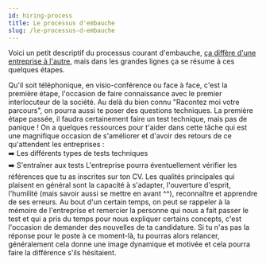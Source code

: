 ```yaml
---
id: hiring-process
title: Le processus d'embauche
slug: /le-processus-d-embauche
---
```



Voici un petit descriptif du processus courant d'embauche, <a href="https://yangshun.github.io/tech-interview-handbook/interview-formats#formats-of-famous-companies" target="_blank">ça diffère d'une entreprise à l'autre</a>, mais dans les grandes lignes ça se résume à ces quelques étapes.

<Timeline>
  <TimelineStep title="L'entretien">
    Qu'il soit téléphonique, en visio-conférence ou face à face, c'est la première étape, l'occasion de faire connaissance avec le premier interlocuteur de la société. Au delà du bien connu "Racontez moi votre parcours", on pourra aussi te poser des <Link to="questions-techniques">questions techniques</Link>.
  </TimelineStep>

  <TimelineStep title="Le test technique">
    La première étape passée, il faudra certainement faire un test technique, mais pas de panique ! On a quelques ressources pour t'aider dans cette tâche qui est une magnifique occasion de s'améliorer et d'avoir des retours de ce qu'attendent les entreprises&nbsp;: <br />
    ➡️ <Link to="les-types-de-tests-techniques">Les différents types de tests techniques</Link><br />
    ➡️ <Link to="s-entrainer-aux-tests">S'entraîner aux tests</Link>
  </TimelineStep>

  <TimelineStep title="Références">
    L'entreprise pourra éventuellement vérifier les références que tu as inscrites sur ton CV.
  </TimelineStep>

  <TimelineStep title="Ce qui est attendu d'un entretien (technique ou de personnalité)">
    Les qualités principales qui plaisent en général sont la capacité à s'adapter, l'ouverture d'esprit, l'humilité (mais savoir aussi se mettre en avant ^^), reconnaître et apprendre de ses erreurs.
  </TimelineStep>

  <TimelineStep title="Après l'entretien">
    Au bout d'un certain temps, on peut se rappeler à la mémoire de l'entreprise et remercier la personne qui nous a fait passer le test et qui a pris du temps pour nous expliquer certains concepts, c'est l'occasion de demander des nouvelles de ta candidature. Si tu n'as pas la réponse pour le poste à ce moment-là, tu pourras alors relancer, généralement cela donne une image dynamique et motivée et cela pourra faire la différence s'ils hésitaient.
  </TimelineStep>
</Timeline>

